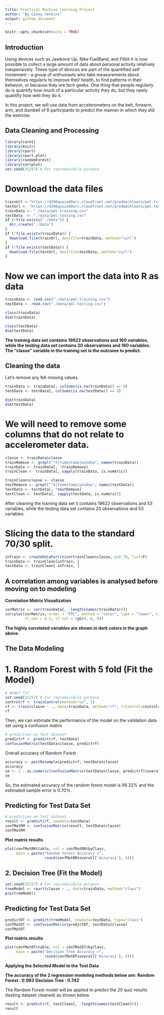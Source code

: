 ```yaml
---
title: Practical Machine Learning Project
author: "By Casey Jenkins"
output: github_document
---
```


```r
knitr::opts_chunk$set(echo = TRUE)
```
## Introduction 
Using devices such as Jawbone Up, Nike FuelBand, and Fitbit it is now possible to collect a large amount of data about personal activity relatively inexpensively. These type of devices are part of the quantified self movement – a group of enthusiasts who take measurements about themselves regularly to improve their health, to find patterns in their behavior, or because they are tech geeks. One thing that people regularly do is quantify how much of a particular activity they do, but they rarely quantify how well they do it.  

In this project, we will use data from accelerometers on the belt, forearm, arm, and dumbell of 6 participants to predict the manner in which they did the exercise.  

## Data Cleaning and Processing
```r
library(caret)
library(knitr)
library(rpart)
library(rpart.plot)
library(randomForest)
library(corrplot)
set.seed(31257) # For reproducibile purpose
```

# Download the data files
```r
trainUrl <-"https://d396qusza40orc.cloudfront.net/predmachlearn/pml-training.csv"
testUrl <- "https://d396qusza40orc.cloudfront.net/predmachlearn/pml-testing.csv"
trainData <- "./data/pml-training.csv"
testData  <- "./data/pml-testing.csv"
if (!file.exists("./data")) {
  dir.create("./data")
}
if (!file.exists(trainData)) {
  download.file(trainUrl, destfile=trainData, method="curl")
}
if (!file.exists(testData)) {
  download.file(testUrl, destfile=testData, method="curl")
}
```

# Now we can import the data into R as data
```r
trainData <- read.csv("./data/pml-training.csv")
testData <- read.csv("./data/pml-testing.csv")

class(trainData)
dim(trainData)

class(testData)
dim(testData)
```

**The training data set contains 19622 observations and 160 variables, while the testing data set contains 20 observations and 160 variables. The "classe" variable in the training set is the outcome to predict.** 

## Cleaning the data

Let's remove any NA missing values.
```r
trainData <- trainData[, colSums(is.na(trainData)) == 0] 
testData <- testData[, colSums(is.na(testData)) == 0] 

dim(trainData)
dim(testData)
```  

# We will need to remove some columns that do not relate to accelerometer data.
```r
classe <- trainData$classe
trainRemove <- grepl("^X|timestamp|window", names(trainData))
trainData <- trainData[, !trainRemove]
trainClean <- trainData[, sapply(trainData, is.numeric)]

trainClean$classe <- classe
testRemove <- grepl("^X|timestamp|window", names(testData))
testData <- testData[, !testRemove]
testClean <- testData[, sapply(testData, is.numeric)]
```

After cleaning the training data set it contains 19622 observations and 53 variables, while the testing data set contains 20 observations and 53 variables.

# Slicing the data to the standard 70/30 split.
```r
inTrain <- createDataPartition(trainClean$classe, p=0.70, list=F)
trainData <- trainClean[inTrain, ]
testData <- trainClean[-inTrain, ]
```

## A correlation among variables is analysed before moving on to modeling

**Correlation Matrix Visualization**  
```r
corMatrix <- cor(trainData[, -length(names(trainData))])
corrplot(corMatrix, order = "FPC", method = "color", type = "lower", title = "Correlation Matrix",
         tl.cex = 0.5, tl.col = rgb(0, 0, 0))
```

**The highly correlated variables are shown in dark colors in the graph above.**

## The Data Modeling

# 1. Random Forest with 5 fold (Fit the Model)
```r
# model fit
set.seed(31257) # For reproducibile purpose
controlrf <- trainControl(method="cv", 5)
rf <- train(classe ~ ., data=trainData, method="rf", trControl=controlrf, ntree=200) # Method Random Forest (rf)
rf
```

Then, we can estimate the performance of the model on the validation data set using a confusion matrix
```r
# prediction on Test dataset
predictrf <- predict(rf, testData)
confusionMatrix(testData$classe, predictrf)
```

Overall accuracy of Random Forest
```r
accuracy <- postResample(predictrf, testData$classe)
accuracy
se <- 1 - as.numeric(confusionMatrix(testData$classe, predictrf)$overall[1])
se
```

So, the estimated accuracy of the random forest model is 99.32% and the estimated sample error is 0.70%. 

## Predicting for Test Data Set
```r
# prediction on Test dataset
result <- predict(rf, newdata=testData)
confMatRM <- confusionMatrix(result, testData$classe)
confMatRM
```  

**Plot matrix results**
```r
plot(confMatRM$table, col = confMatRM$byClass, 
     main = paste("Random Forest Accuracy =",
                  round(confMatRM$overall['Accuracy'], 4)))
```

## 2. Decision Tree (Fit the Model)
```r
set.seed(31257) # For reproducibile purpose
treeModel <- rpart(classe ~ ., data=trainData, method="class")
prp(treeModel)
```

## Predicting for Test Data Set
```r
predictDT <- predict(treeModel, newdata=testData, type="class")
confMatDT <- confusionMatrix(predictDT, testData$classe)
confMatDT
```

**Plot matrix results**
```r
plot(confMatDT$table, col = confMatDT$byClass, 
     main = paste("Decision Tree Accuracy =",
                  round(confMatDT$overall['Accuracy'], 4)))
```

**Applying the Selected Model to the Test Data**

**The accuracy of the 2 regression modeling methods below are:**
**Random Forest : 0.993**
**Decision Tree : 0.742**

The Random Forest model will be applied to predict the 20 quiz results (testing dataset cleaned) as shown below.

```r
result <- predict(rf, testClean[, -length(names(testClean))])
result
```